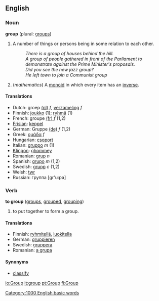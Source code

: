 {{wikipedia}}
==English==

=== Noun ===
'''group'''  (plural: [[groups]])
# A number of things or persons being in some relation to each other.
#:''There is a group of houses behind the hill.''
#:''A group of people gathered in front of the Parliament to demonstrate against the Prime Minister's proposals.''
#:''Did you see the new jazz group?''
#:''He left town to join a Communist group''
# (''mathematics'') A [[monoid]] in which every item has an [[inverse]].

==== Translations ====
*Dutch: groep [[:nl:groep|(nl)]] ''f'', [[verzameling]] ''f''
*Finnish: [[joukko]] (1); [[ryhmä]] (1)
*French: groupe [[:fr:groupe|(fr)]] ''f'' (1,2)
*[[Frisian]]: [[keppel]]
*German: Gruppe [[:de:Gruppe|(de)]] ''f'' (1,2)
*Greek: [[ομάδα]] ''f''
*Hungarian: [[csoport]]
*Italian: [[gruppo]] ''m'' (1)
*[[Klingon]]: [[ghommey]]
*Romanian: [[grup]] ''n''
*Spanish: [[grupo]] ''m'' (1,2)
*Swedish: [[grupp]] ''c'' (1,2)
*Welsh: [[twr]]
*Russian: группа [gr'u:pa]

=== Verb ===
'''to group'''  ([[groups]], [[grouped]], [[grouping]])
# to put together to form a group.

==== Translations ====

*Finnish: [[ryhmitellä]], [[luokitella]]
*German: [[gruppieren]]
*Swedish: [[gruppera]]
*Romanian: [[a grupa]]

==== Synonyms ====

* [[classify]]


[[Category:1000 English basic words]]

[[io:Group]]
[[it:group]]
[[pt:Group]]
[[fi:Group]]